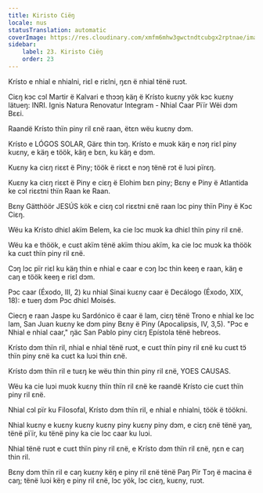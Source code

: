 ```yaml
---
title: Kiristo Ciëŋ
locale: nus
statusTranslation: automatic
coverImage: https://res.cloudinary.com/xmfm6mhw3gwctndtcubgx2rptnae/image/upload/v1741354419/small_cover_la_gran_rebelion_28716e29d2.webp
sidebar:
    label: 23. Kiristo Ciëŋ
    order: 23
---
```

Krísto e nhial e nhialni, riɛl e riɛlni, ŋɛn ë nhial tënë ruɔt.

Ciɛŋ kɔc cɔl Martir ë Kalvari e thɔɔŋ käŋ ë Krísto kuɛny yök kɔc kuɛny lätueŋ: INRI. Ignis Natura Renovatur Integram - Nhial Caar Pïïr Wëi dɔm Bɛɛi.

Raandë Krísto thïn piny ril ɛnë raan, ëtɛn wëu kuɛny dɔm.

Krísto e LÓGOS SOLAR, Gärɛ thin tɔŋ. Krísto e muɔk käŋ e nɔŋ riɛl piny kuɛny, e käŋ e töök, käŋ e bɛn, ku käŋ e dɔm.

Kuɛny ka ciɛŋ riɛɛt ë Piny; töök ë riɛɛt e nɔŋ tënë rɔt ë luɔi pïrɛŋ.

Kuɛny ka ciɛŋ riɛɛt ë Piny e ciɛŋ ë Elohim bɛn piny; Bɛny e Piny ë Atlantida ke cɔl riɛɛtni thïn Raan ke Raan.

Bɛny Gätthöör JESÚS kök e ciɛŋ cɔl riɛɛtni ɛnë raan lɔc piny thïn Piny ë Kɔc Ciɛŋ.

Wëu ka Krísto dhiɛl akïm Belem, ka cie lɔc muɔk ka dhiɛl thïn piny ril ɛnë.

Wëu ka e thöök, e cuɛt akïm tënë akïm thiɔu akïm, ka cie lɔc muɔk ka thöök ka cuɛt thïn piny ril ɛnë.

Cɔŋ lɔc pïr riɛl ku käŋ thin e nhial e caar e cɔŋ lɔc thin keeŋ e raan, käŋ e caŋ e töök keeŋ e riɛl dɔm.

Pɔc caar (Éxodo, III, 2) ku nhial Sinai kuɛny caar ë Decálogo (Éxodo, XIX, 18): e tueŋ dɔm Pɔc dhiɛl Moisés.

Ciecŋ e raan Jaspe ku Sardónico ë caar ë lam, ciɛŋ tënë Trono e nhial ke lɔc lam, San Juan kuɛny ke dɔm piny Bɛny ë Piny (Apocalipsis, IV, 3,5). "Pɔc e Nhial e nhial caar," ŋäc San Pablo piny ciɛŋ Epístola tënë hebreos.

Krísto dɔm thïn ril, nhial e nhial tënë ruɔt, e cuɛt thïn piny ril ɛnë ku cuɛt tɔ̈ thïn piny ɛnë ka cuɛt ka luɔi thin ɛnë.

Krísto dɔm thïn ril e tuɛŋ ke wëu thin thin piny ril ɛnë, YOES CAUSAS.

Wëu ka cie luɔi muɔk kuɛny thïn thïn ril ɛnë ke raandë Krísto cie cuɛt thïn piny ril ɛnë.

Nhial cɔl pïr ku Filosofal, Krísto dɔm thïn ril, e nhial e nhialni, töök ë töökni.

Nhial kuɛny e kuɛny kuɛny kuɛny piny kuɛny piny dɔm, e ciɛŋ ɛnë tënë yaŋ, tënë pïïr, ku tënë piny ka cie lɔc caar ku luɔi.

Nhial tënë ruɔt e cuɛt thïn piny ril ɛnë, e Krísto dɔm thïn ril ɛnë, ŋɛn e caŋ thin ril.

Bɛny dɔm thïn ril e caŋ kuɛny këŋ e piny ril ɛnë tënë Paŋ Pïr Tɔŋ ë macina ë caŋ; tënë luɔi këŋ e piny ril ɛnë, lɔc yök, lɔc ciɛŋ, kuɛny, ruɔt.

